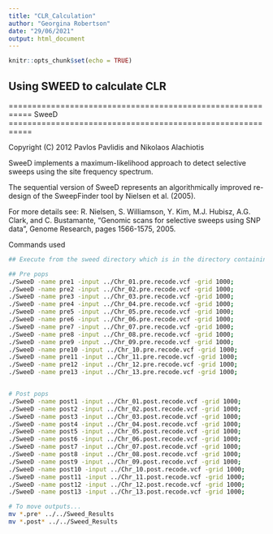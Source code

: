 ```yaml
---
title: "CLR_Calculation"
author: "Georgina Robertson"
date: "29/06/2021"
output: html_document
---
```


```r
knitr::opts_chunk$set(echo = TRUE)
```

## Using SWEED to calculate CLR

===========================================================
SweeD
===========================================================

Copyright (C) 2012 Pavlos Pavlidis and Nikolaos Alachiotis 

SweeD implements a maximum-likelihood approach to detect selective sweeps 
using the site frequency spectrum.

The sequential version of SweeD represents an algorithmically improved re-design
of the SweepFinder tool by Nielsen et al. (2005). 

For more details see:
R. Nielsen, S. Williamson, Y. Kim, M.J. Hubisz, A.G. Clark, and C. Bustamante, 
"Genomic scans for selective sweeps using SNP data", Genome Research, pages 1566-1575, 2005.

Commands used
```bash
## Execute from the sweed directory which is in the directory containing the vcfs

## Pre pops
./SweeD -name pre1 -input ../Chr_01.pre.recode.vcf -grid 1000;
./SweeD -name pre2 -input ../Chr_02.pre.recode.vcf -grid 1000;
./SweeD -name pre3 -input ../Chr_03.pre.recode.vcf -grid 1000;
./SweeD -name pre4 -input ../Chr_04.pre.recode.vcf -grid 1000;
./SweeD -name pre5 -input ../Chr_05.pre.recode.vcf -grid 1000;
./SweeD -name pre6 -input ../Chr_06.pre.recode.vcf -grid 1000;
./SweeD -name pre7 -input ../Chr_07.pre.recode.vcf -grid 1000;
./SweeD -name pre8 -input ../Chr_08.pre.recode.vcf -grid 1000;
./SweeD -name pre9 -input ../Chr_09.pre.recode.vcf -grid 1000;
./SweeD -name pre10 -input ../Chr_10.pre.recode.vcf -grid 1000;
./SweeD -name pre11 -input ../Chr_11.pre.recode.vcf -grid 1000;
./SweeD -name pre12 -input ../Chr_12.pre.recode.vcf -grid 1000;
./SweeD -name pre13 -input ../Chr_13.pre.recode.vcf -grid 1000;


# Post pops
./SweeD -name post1 -input ../Chr_01.post.recode.vcf -grid 1000;
./SweeD -name post2 -input ../Chr_02.post.recode.vcf -grid 1000;
./SweeD -name post3 -input ../Chr_03.post.recode.vcf -grid 1000;
./SweeD -name post4 -input ../Chr_04.post.recode.vcf -grid 1000;
./SweeD -name post5 -input ../Chr_05.post.recode.vcf -grid 1000;
./SweeD -name post6 -input ../Chr_06.post.recode.vcf -grid 1000;
./SweeD -name post7 -input ../Chr_07.post.recode.vcf -grid 1000;
./SweeD -name post8 -input ../Chr_08.post.recode.vcf -grid 1000;
./SweeD -name post9 -input ../Chr_09.post.recode.vcf -grid 1000;
./SweeD -name post10 -input ../Chr_10.post.recode.vcf -grid 1000;
./SweeD -name post11 -input ../Chr_11.post.recode.vcf -grid 1000;
./SweeD -name post12 -input ../Chr_12.post.recode.vcf -grid 1000;
./SweeD -name post13 -input ../Chr_13.post.recode.vcf -grid 1000;

# To move outputs...
mv *.pre* ../../Sweed_Results
mv *.post* ../../Sweed_Results
```

